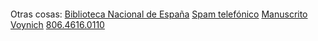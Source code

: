 <p>
    {{button-blue|1=actividad/actividad.html|2=Actividad}}
    {{button-blue|1=agenda.html|2=Agenda}}
    {{button-blue|1=aprender.html|2=Aprender}}
    {{button-blue|1=arte.html|2=Arte}}
    {{button-blue|1=astronomia/astronomia.html|2=Astronomía}}
    {{button-blue|1=audio.html|2=Audio}}
    {{button-blue|1=biblioteca.html|2=Biblioteca}}
    {{button-blue|1=carnaval.html|2=Carnaval}}
    {{button-blue|1=cine/cine.html|2=Cine}}
    {{button-blue|1=cocina/cocina.html|2=Cocina}}
    {{button-blue|1=comunismo/comunismo.html|2=Comunismo}}
    <!--{{button-grey|1=Deporte}}-->
    {{button-blue|1=diccionarios/diccionarios.html|2=Diccionarios}}
    {{button-blue|1=el-puerto/el-puerto.html|2=El Puerto}}
    {{button-blue|1=favoritas.html|2=Favoritas}}
    {{button-blue|1=feminismo/feminismo.html|2=Feminismo}}
    {{button-blue|1=fotografia/fotografia.html|2=Fotografía}}
    <!--{{button-grey|1=Frases}}-->
    <!--{{button-grey|1=Futuro}}-->
    {{button-blue|1=hemeroteca/hemeroteca.html|2=Hemeroteca}}
    {{button-blue|1=historia.html|2=Historia}}
    {{button-blue|1=idiomas/idiomas.html|2=Idiomas}}
    <!--{{button-grey|1=Informática}}-->
    {{button-blue|1=latinajos.html|2=Latinajos}}
    {{button-blue|1=wikis/locapedias.html|2=Locapedias}}
    <!--{{button-grey|1=Mecánica}}-->
    {{button-blue|1=memoria-historica/memoria-historica.html|2=Memoria Histórica}}
    {{button-blue|1=meteorologia.html|2=Meteorología}}
    {{button-blue|1=micronaciones/micronaciones.html|2=Micronaciones}}
    {{button-blue|1=mirrors.html|2=Mirrors}}
    {{button-blue|1=musica.html|2=Música}}
    {{button-blue|1=naturaleza.html|2=Naturaleza}}
    {{button-blue|1=nostalgia.html|2=Nostalgia}}
    {{button-blue|1=oposiciones/oposiciones.html|2=Oposiciones}}
    {{button-blue|1=poesia/poesia.html|2=Poesía}}
    {{button-blue|1=preservacion-digital/preservacion-digital.html|2=Preservación digital}}
    {{button-blue|1=publicaciones/publicaciones.html|2=Publicaciones}}
    {{button-blue|1=snail-mail.html|2=Snail mail}}
    {{button-blue|1=software.html|2=Software}}
    {{button-blue|1=tareas.html|2=Tareas}}
    {{button-blue|1=viajes/viajes.html|2=Viajes}}
    {{button-blue|1=videoteca/videoteca.html|2=Videoteca}}
    {{button-blue|1=wikis/wikis.html|2=Wikis}}
    {{button-blue|1=sitemap.html|2=Sitemap}}
</p>

Otras cosas: [[bne|Biblioteca Nacional de España]]{{o}} [[spam telefonico|Spam telefónico]]{{o}} [[voynich|Manuscrito Voynich]]{{o}} [[806.4616.0110]]
